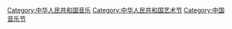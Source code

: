 [[Category:中华人民共和国音乐|Category:中华人民共和国音乐]]
[[Category:中华人民共和国艺术节|Category:中华人民共和国艺术节]]
[[Category:中国音乐节|Category:中国音乐节]]
